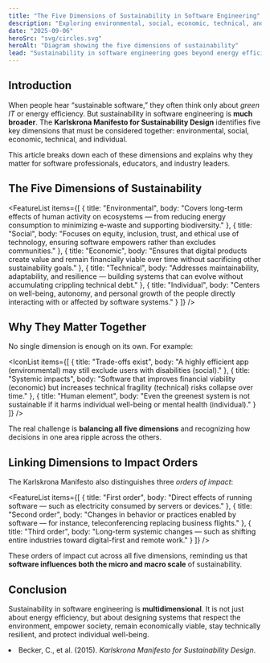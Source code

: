 ```yaml
---
title: "The Five Dimensions of Sustainability in Software Engineering"
description: "Exploring environmental, social, economic, technical, and individual dimensions of sustainability and their role in responsible software development."
date: "2025-09-06"
heroSrc: "svg/circles.svg"
heroAlt: "Diagram showing the five dimensions of sustainability"
lead: "Sustainability in software engineering goes beyond energy efficiency. It spans five interconnected dimensions — environmental, social, economic, technical, and individual — that together define the long-term impact of digital products."
---
```


## Introduction

When people hear “sustainable software,” they often think only about *green IT* or energy efficiency. But sustainability in software engineering is **much broader**.
The **Karlskrona Manifesto for Sustainability Design** identifies five key dimensions that must be considered together: environmental, social, economic, technical, and individual.

This article breaks down each of these dimensions and explains why they matter for software professionals, educators, and industry leaders.

## The Five Dimensions of Sustainability

<FeatureList
    items={[
        { title: "Environmental", body: "Covers long-term effects of human activity on ecosystems — from reducing energy consumption to minimizing e-waste and supporting biodiversity." },
        { title: "Social", body: "Focuses on equity, inclusion, trust, and ethical use of technology, ensuring software empowers rather than excludes communities." },
        { title: "Economic", body: "Ensures that digital products create value and remain financially viable over time without sacrificing other sustainability goals." },
        { title: "Technical", body: "Addresses maintainability, adaptability, and resilience — building systems that can evolve without accumulating crippling technical debt." },
        { title: "Individual", body: "Centers on well-being, autonomy, and personal growth of the people directly interacting with or affected by software systems." }
    ]}
/>

## Why They Matter Together

No single dimension is enough on its own. For example:

<IconList
    items={[
        { title: "Trade-offs exist", body: "A highly efficient app (environmental) may still exclude users with disabilities (social)." },
        { title: "Systemic impacts", body: "Software that improves financial viability (economic) but increases technical fragility (technical) risks collapse over time." },
        { title: "Human element", body: "Even the greenest system is not sustainable if it harms individual well-being or mental health (individual)." }
    ]}
/>

The real challenge is **balancing all five dimensions** and recognizing how decisions in one area ripple across the others.

## Linking Dimensions to Impact Orders

The Karlskrona Manifesto also distinguishes three *orders of impact*:

<FeatureList
    items={[
        { title: "First order", body: "Direct effects of running software — such as electricity consumed by servers or devices." },
        { title: "Second order", body: "Changes in behavior or practices enabled by software — for instance, teleconferencing replacing business flights." },
        { title: "Third order", body: "Long-term systemic changes — such as shifting entire industries toward digital-first and remote work." }
    ]}
/>

These orders of impact cut across all five dimensions, reminding us that **software influences both the micro and macro scale** of sustainability.

## Conclusion

Sustainability in software engineering is **multidimensional**. It is not just about energy efficiency, but about designing systems that respect the environment, empower society, remain economically viable, stay technically resilient, and protect individual well-being.

<References>
    <li>
        Becker, C., et al. (2015). <em>Karlskrona Manifesto for Sustainability Design</em>.
    </li>
</References>
